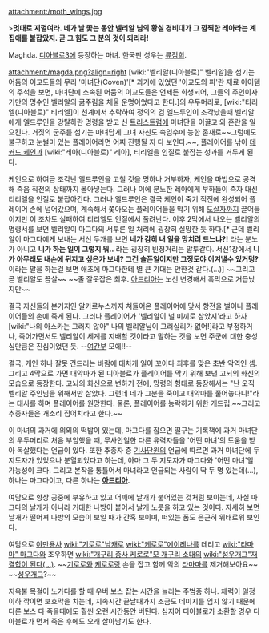attachment:/moth_wings.jpg

>'''멋대로 지껄여라. 네가 날 쫓는 동안 벨리알 님의 황실 경비대가 그 깜찍한 레아라는 계집애를 붙잡았지. 곧 그 힘도 그 분의 것이 되리라!'''

Maghda. [[디아블로3]]에 등장하는 마녀. 한국판 성우는 [[류점희]].

attachment:/magda.png?align=right [wiki:"벨리알(디아블로)" 벨리알]을 섬기는 어둠의 이교도들의 무리 '마녀단(Coven)'[* 과거에 있었던 '이교도의 피'란 재료 아이템의 주석을 보면, 마녀단에 소속된 어둠의 이교도들은 언제든 희생되어, 그들의 주인이자 기만의 명수인 벨리알의 굶주림을 채울 운명이었다고 한다.]의 우두머리로, [wiki:"티리엘(디아블로)" 티리엘]이 천계에서 추락하여 정의의 검 엘드루인이 조각났을때 벨리알에게 엘드루인을 강탈하란 명령을 받고 신 [[트리스트럼]]에 마녀단을 이끌고 와 혼란을 일으킨다. 거짓의 군주를 섬기는 마녀답게 그녀 자신도 속임수에 능한 존재로~~그럼에도 불구하고 눈썰미 있는 플레이어라면 어찌 진행될 지 다 보인다.~~, 플레이어를 낚아 [[데커드 케인]]과 [wiki:"레아(디아블로)" 레아], 티리엘을 인질로 붙잡는 성과를 거두게 된다.

케인으로 하여금 조각난 엘드루인을 고칠 것을 명하나 거부하자, 케인을 마법으로 공격해 죽음 직전의 상태까지 몰아넣는다. 그러나 이에 분노한 레아에게 부하들이 죽자 대신 티리엘을 인질로 붙잡아간다. 그러나 엘드루인은 결국 케인이 죽기 직전에 완성되어 플레이어 손에 넘어갔으며, 계속해서 쫒아오는 플레이어들을 막기 위해 [[도살자]]까지 끌어들이지만 이 조차도 실패하여 티리엘도 인질에서 풀려난다. 이후 2막에서 나오는 벨리알의 명령서를 보면 벨리알이 마그다의 서투른 일 처리에 굉장히 실망한 듯 하다.[* 근데 벨리알이 마그다에게 보내는 서신 두개를 보면 '''네가 감히 내 일을 망치려 드느냐?!''' 라는 분노가 아니고 '''니가 하는 일이 그렇지 뭐..''' 라는 굉장히 빈정거리는 말투같다. 서신1장에서 '''니가 아무래도 내손에 뒤지고 싶은가 보네? 그건 슬픈일이지만 그정도야 이겨낼수 있거덩?''' 이라는 말을 하는걸 보면 애초에 마그다한테 별 큰 기대는 안한것 같다.(...)] ~~그리고 곧 벨리알도 끔살~~ ~~줄 잘못잡은 최후. [[아드리아]]는 노선 변경해서 흑막으로 거듭났지만~~

결국 자신들의 본거지인 알카르누스까지 쳐들어온 플레이어에 맞서 항전을 벌이나 플레이어들의 손에 죽게 된다. 그러나 플레이어가 '벨리알이 널 미끼로 삼았지'라고 하자 [wiki:"나의 아스카는 그러지 않아" 나의 벨리알님이 그러실리가 없어!]라고 부정하거나, 죽어가면서도 벨리알이 세계를 지배할 것이라고 말하는 것을 보면 주군에 대한 충성심만큼은 진심이었던 듯. --[[여간부]] 모에!!--

결국, 케인 하나 잘못 건드리는 바람에 대차게 일이 꼬이다 최후를 맞은 초반 악역인 셈. 그리고 4막으로 가면 대악마가 된 디아블로가 플레이어를 막기 위해 보낸 고뇌의 화신의 모습으로 등장한다. 고뇌의 화신으로 변하기 전에, 망령의 형태로 등장해서는 "난 오직 벨리알 주인님을 위해서만 살았다. 그런데 네가 그분을 죽이고 대악마를 풀어놓다니!"라는 대사를 하며 플레이어를 원망한다. 물론, 플레이어를 농락하기 위한 개드립.~~그리고 추종자들은 개소리 집어치라고 한다.~~

이 마녀의 과거에 의외의 떡밥이 있는데, 마그다를 잡으면 떨구는 기록책에 과거 마녀단의 우두머리로 처음 부임했을 때, 무사안일한 다른 유력자들을 '어떤 마녀'의 도움을 받아 독살했다는 언급이 있다. 또한 추종자 중 [[코르마크|기사단원]]의 언급에 따르면 과거 마녀단에 두 지도자가 있었으나 분열되었다고 하는데, 아마 그 두 지도자가 마그다와 '어떤 마녀'일 가능성이 크다. 그리고 본작을 통틀어서 마녀라고 언급되는 사람이 딱 두 명 있는데(...), 하나는 마그다이고, 다른 하나는  '''[[아드리아]]'''.

여담으로 항상 공중에 부유하고 있고 어깨에 날개가 붙어있는 것처럼 보이는데, 사실 마그다의 날개가 아니라 거대한 나방이 붙어서 날개 노릇을 하고 있는 것이다. 자세히 보면 날개가 떨어져 나방의 모습이 보일 때가 간혹 보이며, 떠있는 폼도 은근히 위태로워 보인다.

여담으로 [[야만용사]] [[wiki:"기로로"남캐]]로 [[wiki:"케로로"에이레나]]를 데리고 [[wiki:"타마마" 마그다]]와 조우하면 [[wiki:"개구리 중사 케로로"모 개구리 소대]]의 [[wiki:"성우개그"재결합이 된다(…)]]. ~~[[기로로]]와 [[케로로]]랑 손을 잡고 함께 악의 [[타마마]]를 제거해보아요~~ ~~[[성우개그]]?~~

지옥불 목걸이 노가다를 할 때 우버 보스 잡는 시간을 늘리는 주범중 하나. 체력이 일정 이하 깎이면 보호막을 치는데, 지속시간 끝날때가지 조금도 데미지를 입지 않기 때문에 다른 보스 다 죽을때에도 훨씬 오랜 시간동안 버틴다. 심지어 디아블로가 소환할 경우 디아블로가 먼저 죽은 후에도 오래 살아남기도 한다.
